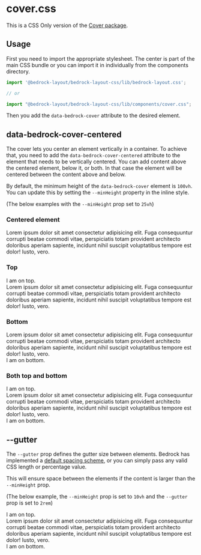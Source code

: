 
<Meta title="CSS Only/components/cover.css" />

# cover.css

This is a CSS Only version of the [Cover package](/?path=/docs/components-cover--api).

## Usage

First you need to import the appropriate stylesheet. The center is part of the main CSS bundle or you can import it in individually from the components directory.

```javascript
import '@bedrock-layout/bedrock-layout-css/lib/bedrock-layout.css';

// or

import "@bedrock-layout/bedrock-layout-css/lib/components/cover.css";
```

Then you add the `data-bedrock-cover` attribute to the desired element.

## data-bedrock-cover-centered

The cover lets you center an element vertically in a container.
To achieve that, you need to add the `data-bedrock-cover-centered` attribute to the element that needs to be vertically centered.
You can add content above the centered element, below it, or both. In that case the element will be centered between the content above and below.

By default, the minimum height of the `data-bedrock-cover` element is `100vh`. You can update this by setting the `--minHeight` property in the inline style.

(The below examples with the `--minHeight` prop set to `25vh`)

<Preview withToolbar withSource="open">
  <Story name="data-bedrock-cover-centered">
    <h3>Centered element</h3>
    <div
      data-bedrock-cover
      style={{ "--minHeight": "25vh", border: "1px solid black" }}
    >
      <div data-bedrock-cover-centered>
        Lorem ipsum dolor sit amet consectetur adipisicing elit. Fuga
        consequuntur corrupti beatae commodi vitae, perspiciatis totam provident
        architecto doloribus aperiam sapiente, incidunt nihil suscipit
        voluptatibus tempore est dolor! Iusto, vero.
      </div>
    </div>
    <h3>Top</h3>
    <div
      data-bedrock-cover
      style={{ "--minHeight": "25vh", border: "1px solid black" }}
    >
      <span>I am on top.</span>
      <div data-bedrock-cover-centered>
        Lorem ipsum dolor sit amet consectetur adipisicing elit. Fuga
        consequuntur corrupti beatae commodi vitae, perspiciatis totam provident
        architecto doloribus aperiam sapiente, incidunt nihil suscipit
        voluptatibus tempore est dolor! Iusto, vero.
      </div>
    </div>
    <h3>Bottom</h3>
    <div
      data-bedrock-cover
      style={{ "--minHeight": "25vh", border: "1px solid black" }}
    >
      <div data-bedrock-cover-centered>
        Lorem ipsum dolor sit amet consectetur adipisicing elit. Fuga
        consequuntur corrupti beatae commodi vitae, perspiciatis totam provident
        architecto doloribus aperiam sapiente, incidunt nihil suscipit
        voluptatibus tempore est dolor! Iusto, vero.
      </div>
      <span>I am on bottom.</span>
    </div>
    <h3>Both top and bottom</h3>
    <div
      data-bedrock-cover
      style={{ "--minHeight": "25vh", border: "1px solid black" }}
    >
      <span>I am on top.</span>
      <div data-bedrock-cover-centered>
        Lorem ipsum dolor sit amet consectetur adipisicing elit. Fuga
        consequuntur corrupti beatae commodi vitae, perspiciatis totam provident
        architecto doloribus aperiam sapiente, incidunt nihil suscipit
        voluptatibus tempore est dolor! Iusto, vero.
      </div>
      <span>I am on bottom.</span>
    </div>
  </Story>
</Preview>

## --gutter

The `--gutter` prop defines the gutter size between elements. Bedrock has implemented a [default spacing scheme](css-only-components-spacing-properties-css--page), or you can simply pass any valid CSS length or percentage value.

This will ensure space between the elements if the content is larger than the `--minHeight` prop.

(The below example, the `--minHeight` prop is set to `10vh` and the `--gutter` prop is set to `2rem`)

<Preview withToolbar withSource="open">
  <Story name="--gutter">
    <div
      data-bedrock-cover
      style={{
        "--gutter": "2rem",
        "--minHeight": "10vh",
        border: "1px solid black",
      }}
    >
      <span>I am on top.</span>
      <div data-bedrock-cover-centered>
        Lorem ipsum dolor sit amet consectetur adipisicing elit. Fuga
        consequuntur corrupti beatae commodi vitae, perspiciatis totam provident
        architecto doloribus aperiam sapiente, incidunt nihil suscipit
        voluptatibus tempore est dolor! Iusto, vero.
      </div>
      <span>I am on bottom.</span>
    </div>
  </Story>
</Preview>
